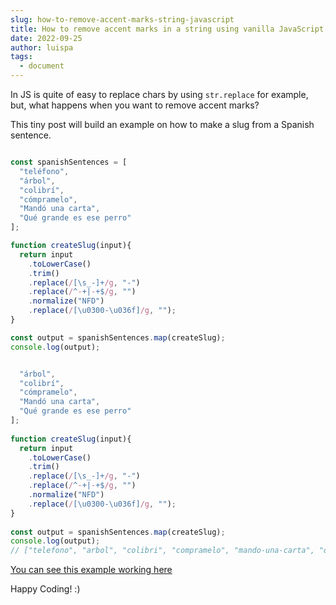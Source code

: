 ```yaml
---
slug: how-to-remove-accent-marks-string-javascript
title: How to remove accent marks in a string using vanilla JavaScript
date: 2022-09-25
author: luispa
tags:
  - document
---
```

I﻿n JS is quite of easy to replace chars by using `str.replace` for example, but, what happens when you want to remove accent marks?

T﻿his tiny post will build an example on how to make a slug from a Spanish sentence.

```javascript

const spanishSentences = [
  "teléfono",
  "árbol",
  "colibrí",
  "cómpramelo",
  "Mandó una carta",
  "Qué grande es ese perro"
];

function createSlug(input){
  return input
    .toLowerCase()
    .trim()
    .replace(/[\s_-]+/g, "-")
    .replace(/^-+|-+$/g, "")
    .normalize("NFD")
    .replace(/[\u0300-\u036f]/g, "");
}

const output = spanishSentences.map(createSlug);
console.log(output);


  "árbol",
  "colibrí",
  "cómpramelo",
  "Mandó una carta",
  "Qué grande es ese perro"
];
​
function createSlug(input){
  return input
    .toLowerCase()
    .trim()
    .replace(/[\s_-]+/g, "-")
    .replace(/^-+|-+$/g, "")
    .normalize("NFD")
    .replace(/[\u0300-\u036f]/g, "");
}
​
const output = spanishSentences.map(createSlug);
console.log(output);
// ["telefono", "arbol", "colibri", "compramelo", "mando-una-carta", "que-grande-es-ese-perro"]
```



[Y﻿ou can see this example working here](https://jsbin.com/pokofigeva/edit?html,js,console,output)

H﻿appy Coding! :)